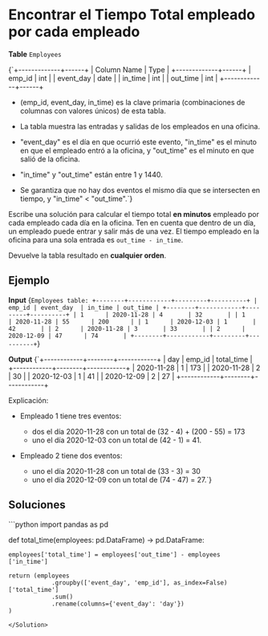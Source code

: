 # Encontrar el Tiempo Total empleado por cada empleado

**Table** `Employees`

<TerminalOutput>
{`+-------------+------+
| Column Name | Type |
+-------------+------+
| emp_id      | int  |
| event_day   | date |
| in_time     | int  |
| out_time    | int  |
+-------------+------+

- (emp_id, event_day, in_time) es la clave primaria (combinaciones de columnas 
    con valores únicos) de esta tabla.

- La tabla muestra las entradas y salidas de los empleados en una oficina.

- "event_day" es el día en que ocurrió este evento, "in_time" es el minuto en 
    que el empleado entró a la oficina, y "out_time" es el minuto en que salió 
    de la oficina.

- "in_time" y "out_time" están entre 1 y 1440.

- Se garantiza que no hay dos eventos el mismo día que se intersecten en tiempo,
    y "in_time" < "out_time".`}
</TerminalOutput>

Escribe una solución para calcular el tiempo total **en minutos** empleado por cada empleado cada día en la oficina. Ten en cuenta que dentro de un día, un empleado puede entrar y salir más de una vez. El tiempo empleado en la oficina para una sola entrada es `out_time - in_time`. 

Devuelve la tabla resultado en **cualquier orden**.

## Ejemplo

**Input**
<TerminalOutput>
{`Employees table:
+--------+------------+---------+----------+
| emp_id | event_day  | in_time | out_time |
+--------+------------+---------+----------+
| 1      | 2020-11-28 | 4       | 32       |
| 1      | 2020-11-28 | 55      | 200      |
| 1      | 2020-12-03 | 1       | 42       |
| 2      | 2020-11-28 | 3       | 33       |
| 2      | 2020-12-09 | 47      | 74       |
+--------+------------+---------+----------+`}
</TerminalOutput>

**Output**
<TerminalOutput>
{`+------------+--------+------------+
| day        | emp_id | total_time |
+------------+--------+------------+
| 2020-11-28 | 1      | 173        |
| 2020-11-28 | 2      | 30         |
| 2020-12-03 | 1      | 41         |
| 2020-12-09 | 2      | 27         |
+------------+--------+------------+

Explicación: 

- Empleado 1 tiene tres eventos: 
    - dos el día 2020-11-28 con un total de (32 - 4) + (200 - 55) = 173
    - uno el día 2020-12-03 con un total de (42 - 1) = 41.

- Empleado 2 tiene dos eventos: 
    - uno el día 2020-11-28 con un total de (33 - 3) = 30
    - uno el día 2020-12-09 con un total de (74 - 47) = 27.`}
</TerminalOutput>

## Soluciones

<Solution title="Python" icon="Python">
```python
import pandas as pd

def total_time(employees: pd.DataFrame) -> pd.DataFrame:
    
    employees['total_time'] = employees['out_time'] - employees ['in_time']

    return (employees
                .groupby(['event_day', 'emp_id'], as_index=False)['total_time']
                .sum()
                .rename(columns={'event_day': 'day'})
    )

```
</Solution>